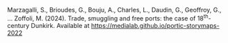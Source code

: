 Marzagalli, S., Brioudes, G., Bouju, A., Charles, L., Daudin, G., Geoffroy, G., … Zoffoli, M. (2024). Trade, smuggling and free ports: the case of 18<sup>th</sup>-century Dunkirk. Available at https://medialab.github.io/portic-storymaps-2022